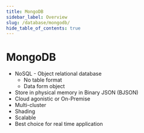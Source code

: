 ```yaml
---
title: MongoDB
sidebar_label: Overview
slug: /database/mongodb/
hide_table_of_contents: true
---
```


# MongoDB

- NoSQL - Object relational database
  - No table format
  - Data form object
- Store in physical memory in Binary JSON (BJSON)
- Cloud agonistic or On-Premise
- Multi-cluster
- Shading
- Scalable
- Best choice for real time application